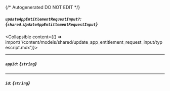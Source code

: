 {/* Autogenerated DO NOT EDIT  */}

##### `updateAppEntitlementRequestInput?`: *{`shared.UpdateAppEntitlementRequestInput`}*
<Collapsible content={() => import('/content/models/shared/update_app_entitlement_request_input/typescript.mdx')}>
</Collapsible>

---
##### `appId`: *{`string`}*

---
##### `id`: *{`string`}*

